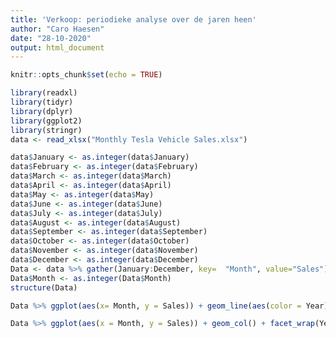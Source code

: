 ```yaml
---
title: 'Verkoop: periodieke analyse over de jaren heen'
author: "Caro Haesen"
date: "28-10-2020"
output: html_document
---
```


```r
knitr::opts_chunk$set(echo = TRUE)
```

```r
library(readxl)
library(tidyr)
library(dplyr)
library(ggplot2)
library(stringr)
data <- read_xlsx("Monthly Tesla Vehicle Sales.xlsx")
```

```r
data$January <- as.integer(data$January)
data$February <- as.integer(data$February)
data$March <- as.integer(data$March)
data$April <- as.integer(data$April)
data$May <- as.integer(data$May)
data$June <- as.integer(data$June)
data$July <- as.integer(data$July)
data$August <- as.integer(data$August)
data$September <- as.integer(data$September)
data$October <- as.integer(data$October)
data$November <- as.integer(data$November)
data$December <- as.integer(data$December)
Data <- data %>% gather(January:December, key=  "Month", value="Sales") %>% mutate(Month = str_replace(Month, "January", "1"), Month = str_replace(Month, "February", "2"), Month = str_replace(Month, "March", "3"), Month = str_replace(Month, "April", "4"), Month = str_replace(Month, "May", "5"), Month = str_replace(Month, "June", "6"), Month = str_replace(Month, "July", "7"), Month = str_replace(Month, "August", "8"), Month = str_replace(Month, "September", "9"), Month = str_replace(Month, "October", "10"), Month = str_replace(Month, "November", "11"), Month = str_replace(Month, "December", "12"))
Data$Month <- as.integer(Data$Month)
structure(Data)
```

```r
Data %>% ggplot(aes(x= Month, y = Sales)) + geom_line(aes(color = Year)) + scale_x_continuous(breaks = seq(0,12, by = 1))
```

```r
Data %>% ggplot(aes(x = Month, y = Sales)) + geom_col() + facet_wrap(Year~.) + labs(title = "Periodic Tesla sales over the years.") + theme(axis.text.x = element_text(angle = 45, hjust = 1))


```

